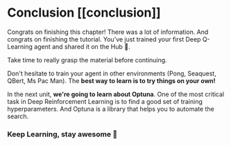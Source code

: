 # Conclusion [[conclusion]]

Congrats on finishing this chapter! There was a lot of information. And congrats on finishing the tutorial. You’ve just trained your first Deep Q-Learning agent and shared it on the Hub 🥳.

Take time to really grasp the material before continuing.

Don't hesitate to train your agent in other environments (Pong, Seaquest, QBert, Ms Pac Man). The **best way to learn is to try things on your own!**

In the next unit, **we're going to learn about Optuna**. One of the most critical task in Deep Reinforcement Learning is to find a good set of training hyperparameters. And Optuna is a library that helps you to automate the search.

### Keep Learning, stay awesome 🤗
